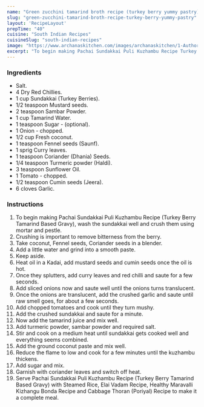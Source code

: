 ---
name: "Green zucchini tamarind broth recipe (turkey berry yummy pastry)"
slug: "green-zucchini-tamarind-broth-recipe-turkey-berry-yummy-pastry"
layout: 'RecipeLayout'
prepTime: "40"
cuisine: "South Indian Recipes"
cuisineSlug: "south-indian-recipes"
image: "https://www.archanaskitchen.com/images/archanaskitchen/1-Author/swathynandhini/pachai-sundakkai-puli-kuzhambu-recipe-turkey-berry-tamarind-based-gravy.jpg"
excerpt: "To begin making Pachai Sundakkai Puli Kuzhambu Recipe Turkey Berry Tamarind Based Gravy, wash the sundakkai well and crush them using mortar and pestle"
---

### Ingredients

- Salt.
- 4 Dry Red Chillies.
- 1 cup Sundakkai (Turkey Berries).
- 1/2 teaspoon Mustard seeds.
- 2 teaspoon Sambar Powder.
- 1 cup Tamarind Water.
- 1 teaspoon Sugar - (optional).
- 1 Onion - chopped.
- 1/2 cup Fresh coconut.
- 1 teaspoon Fennel seeds (Saunf).
- 1 sprig Curry leaves.
- 1 teaspoon Coriander (Dhania) Seeds.
- 1/4 teaspoon Turmeric powder (Haldi).
- 3 teaspoon Sunflower Oil.
- 1 Tomato - chopped.
- 1/2 teaspoon Cumin seeds (Jeera).
- 6 cloves Garlic.

### Instructions

1. To begin making Pachai Sundakkai Puli Kuzhambu Recipe (Turkey Berry Tamarind Based Gravy), wash the sundakkai well and crush them using mortar and pestle.
1. Crushing is important to remove bitterness from the berry.
1. Take coconut, Fennel seeds, Coriander seeds in a blender.
1. Add a little water and grind into a smooth paste.
1. Keep aside.
1. Heat oil in a Kadai, add mustard seeds and cumin seeds once the oil is hot.
1. Once they splutters, add curry leaves and red chilli and saute for a few seconds.
1. Add sliced onions now and saute well until the onions turns translucent.
1. Once the onions are translucent, add the crushed garlic and saute until raw smell goes, for about a few seconds.
1. Add chopped tomatoes and cook until they turn mushy.
1. Add the crushed sundakkai and saute for a minute.
1. Now add the tamarind juice and mix well.
1. Add turmeric powder, sambar powder and required salt.
1. Stir and cook on a medium heat until sundakkai gets cooked well and everything seems combined.
1. Add the ground coconut paste and mix well.
1. Reduce the flame to low and cook for a few minutes until the kuzhambu thickens.
1. Add sugar and mix.
1. Garnish with coriander leaves and switch off heat.
1. Serve Pachai Sundakkai Puli Kuzhambu Recipe (Turkey Berry Tamarind Based Gravy) with Steamed Rice, Elai Vadam Recipe, Healthy Maravalli Kizhangu Bonda Recipe and Cabbage Thoran (Poriyal) Recipe to make it a complete meal.
